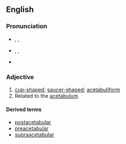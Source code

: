 ==English==

===Pronunciation===
* {{a|RP}} {{enPR|ă'-sĭ-tăbʹyo͝o-lə}}, {{IPA|/ˌæsɪˈtæbjʊlə/}}, {{X-SAMPA|/%{sI"t{bjUl@/}}
* {{a|US}} {{enPR|ă'-sĭ-tăbʹyə-lər}}, {{IPA|/ˌæsɪˈtæbjəlɚ/}}, {{X-SAMPA|/%{sI"t{bj@l@`/}}
* {{audio|En-us-acetabular.ogg|Audio (US)}}

===Adjective===
{{en-adj|-}}

# [[cup-shaped]]; [[saucer-shaped]]; [[acetabuliform]]
# Related to the [[acetabulum]]

====Derived terms====
* [[postacetabular]]
* [[preacetabular]]
* [[supraacetabular]]